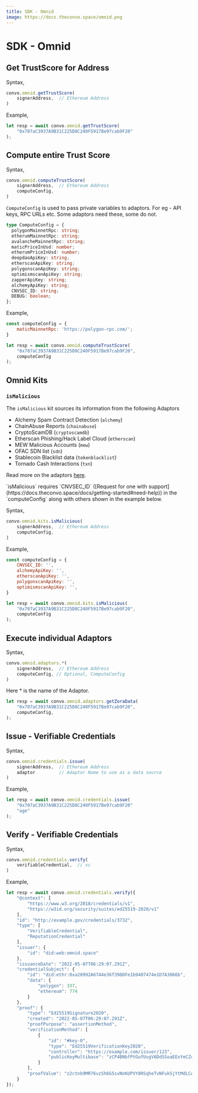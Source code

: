 ---
title: SDK - Omnid
image: https://docs.theconvo.space/omnid.png
---



# SDK - Omnid

## Get TrustScore for Address

Syntax,


```javascript
convo.omnid.getTrustScore(
    signerAddress,  // Ethereum Address
)
```



Example,


```javascript
let resp = await convo.omnid.getTrustScore(
    "0x707aC3937A9B31C225D8C240F5917Be97cab9F20"
);
```



## Compute entire Trust Score

Syntax,


```javascript
convo.omnid.computeTrustScore(
    signerAddress,  // Ethereum Address
    computeConfig,
)
```



`ComputeConfig` is used to pass private variables to adaptors. For eg - API keys, RPC URLs etc. Some adaptors need these, some do not.



```typescript
type ComputeConfig = {
  polygonMainnetRpc: string;
  etherumMainnetRpc: string;
  avalancheMainnetRpc: string;
  maticPriceInUsd: number;
  etherumPriceInUsd: number;
  deepdaoApiKey: string;
  etherscanApiKey: string;
  polygonscanApiKey: string;
  optimismscanApiKey: string;
  zapperApiKey: string;
  alchemyApiKey: string;
  CNVSEC_ID: string;
  DEBUG: boolean;
};
```


Example,


```javascript
const computeConfig = {
    maticMainnetRpc: 'https://polygon-rpc.com/';
}

let resp = await convo.omnid.computeTrustScore(
    "0x707aC3937A9B31C225D8C240F5917Be97cab9F20",
    computeConfig
);
```



## Omnid Kits

### `isMalicious`

The `isMalicious` kit sources its information from the following Adaptors
- Alchemy Spam Contract Detection (`alchemy`)
- ChainAbuse Reports (`chainabuse`)
- CryptoScamDB (`cryptoscamdb`)
- Etherscan Phishing/Hack Label Cloud (`etherscan`)
- MEW Malicious Accounts (`mew`)
- OFAC SDN list (`sdn`)
- Stablecoin Blacklist data (`tokenblacklist`)
- Tornado Cash Interactions (`txn`)

Read more on the adaptors [here](/docs/Convo-API/omnid).

<Callout type="info">
    `isMalicious` requires `CNVSEC_ID` ([Request for one with support](https://docs.theconvo.space/docs/getting-started#need-help)) in the `computeConfig` along with others shown in the example below.
</Callout>

Syntax,


```javascript
convo.omnid.kits.isMalicious(
    signerAddress,  // Ethereum Address
    computeConfig,
)
```



Example,


```javascript
const computeConfig = {
    CNVSEC_ID: '',
    alchemyApiKey: '',
    etherscanApiKey: '',
    polygonscanApiKey: '',
    optimismscanApiKey: '',
}

let resp = await convo.omnid.kits.isMalicious(
    "0x707aC3937A9B31C225D8C240F5917Be97cab9F20",
    computeConfig
);
```




## Execute individual Adaptors

Syntax,


```javascript
convo.omnid.adaptors.*(
    signerAddress,  // Ethereum Address
    computeConfig, // Optional, ComputeConfig
)
```



Here * is the name of the Adaptor.



```javascript
let resp = await convo.omnid.adaptors.getZoraData(
    "0x707aC3937A9B31C225D8C240F5917Be97cab9F20",
    computeConfig,
);
```




## Issue - Verifiable Credentials

Syntax,


```javascript
convo.omnid.credentials.issue(
    signerAddress,  // Ethereum Address
    adaptor         // Adaptor Name to use as a data source
)
```



Example,


```javascript
let resp = await convo.omnid.credentials.issue(
    "0x707aC3937A9B31C225D8C240F5917Be97cab9F20"
    "age"
);
```



## Verify - Verifiable Credentials

Syntax,


```javascript
convo.omnid.credentials.verify(
    verifiableCredential,  // vc
)
```



Example,


```javascript
let resp = await convo.omnid.credentials.verify({
    "@context": [
        "https://www.w3.org/2018/credentials/v1",
        "https://w3id.org/security/suites/ed25519-2020/v1"
    ],
    "id": "http://example.gov/credentials/3732",
    "type": [
        "VerifiableCredential",
        "ReputationCredential"
    ],
    "issuer": {
        "id": "did:web:omnid.space"
    },
    "issuanceDate": "2022-05-07T06:29:07.291Z",
    "credentialSubject": {
        "id": "did:ethr:0xa28992A6744e36f398DFe1b9407474e1D7A3066b",
        "data": {
            "polygon": 337,
            "ethereum": 774
        }
    },
    "proof": {
        "type": "Ed25519Signature2020",
        "created": "2022-05-07T06:29:07.291Z",
        "proofPurpose": "assertionMethod",
        "verificationMethod": [
            {
                "id": "#key-0",
                "type": "Ed25519VerificationKey2020",
                "controller": "https://example.com/issuer/123",
                "publicKeyMultibase": "zCP4BNbfPtGufUvgV6DdSSoaEExYeCZcCFTUmuTNZQ4Ge"
            }
        ],
        "proofValue": "z2ctnb9MR76vzSh6G5svNnKUPVY8RSqheTvNFukSjYtMdLCA57S6Ah5DkTp44qz3XyHSv5JR9yNTAKwUYN2123bKH"
    }
});
```


